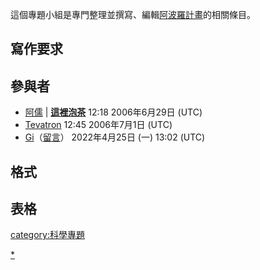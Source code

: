 {{维基专题状态
|1=defunct
}}
這個專題小組是專門整理並撰寫、編輯[[阿波羅計畫|阿波羅計畫]]的相關條目。

==寫作要求==

==參與者==
*[[User:Alltonight|阿儒]] | '''[[User_talk:Alltonight|這裡泡茶]]''' 12:18 2006年6月29日 (UTC)
*[[User:Tevatron|Tevatron]] 12:45 2006年7月1日 (UTC)
*[[User:Ginkos520isthebest|Gi]]（[[User_talk:Ginkos520isthebest|留言]]） 2022年4月25日 (一) 13:02 (UTC)

==格式==

==表格==

[[category:科學專題|category:科學專題]]
[[Category:天文专题|*]]